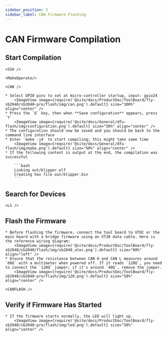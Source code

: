 ```yaml
---
sidebar_position: 3
sidebar_label: CAN Firmware Flashing
---
```



# CAN Firmware Compilation

## Start Compilation

    <SSH />

    <MakeOperate/>

    <CAN />

    * Select GPIO pins to set at micro-controller startup, input: gpio24
        <ImageView image={require('@site/docs/ProductDoc/ToolBoard/fly-sb2040/sb2040-pro/flash/img/can.png').default} size="100%" align="center" />
    * Press the `Q` key, then when **Save configuration** appears, press `Y`
        <ImageView image={require('@site/docs/General/dfu-flash/img/configuration.png').default} size="50%" align="center" />
    * The configuration should now be saved and you should be back to the command line interface
    * Enter `make -j4` to start compiling; this might take some time
        <ImageView image={require('@site/docs/General/dfu-flash/img/make.png').default} size="50%" align="center" />
    * If the following content is output at the end, the compilation was successful

        ```bash
        Linking out/klipper.elf
        Creating hex file out/klipper.bin
        ```

## Search for Devices

    <LS />


## Flash the Firmware

    * Before flashing the firmware, connect the tool board to UTOC or the main board with a bridge firmware using an XT30 data cable. Here is the reference wiring diagram:
        <ImageView image={require('@site/docs/ProductDoc/ToolBoard/fly-sb2040/sb2040/flash/img/sb2040_utoc.png').default} size="80%" align="left" />
    * Ensure that the resistance between CAN H and CAN L measures around `60Ω` with a multimeter when powered off. If it reads `120Ω`, you need to connect the `120Ω` jumper; if it's around `40Ω`, remove the jumper.
        <ImageView image={require('@site/docs/ProductDoc/ToolBoard/fly-sb2040/sb2040-pro/flash/img/120.png').default} size="50%" align="center" />

    <CANFLASH />

## Verify if Firmware Has Started

    * If the firmware starts normally, the LED will light up.
        <ImageView image={require('@site/docs/ProductDoc/ToolBoard/fly-sb2040/sb2040-pro/flash/img/led.png').default} size="50%" align="center" />
